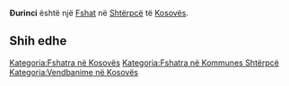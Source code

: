 {{Fshat në Kosovës
 | Emri                = Ðurinci
| srp_N_name = Ðurinci
| srp_N_FULL_NAME_RO = Ðurinci
| srp_N_FULL_NAME_ND_RO = Durinci
| srp_N_SORT_NAME_RG = DURINCI
| srp_N_FULL_NAME_RG = Ðurinci
| srp_N_FULL_NAME_ND_RG = Durinci

 | Emri (Rasa dhanore) = 
 | Figura              = 
 | Shteti              = Kosovo
 | Komuna              = Shtërpcë
 | Kodi postar         = 
 | Sipërfaqja          = 

 | Popullsia           = 

 | Regj. i popullsisë  = 
 | Dend. e popullsisë  = 
 | Faqja zyrtare       = 
 <!--- Koordinatat ----> 
 | Gjerësia            = 42.259722
 | Gjatësia            = 21.015
 | Lartësia            = 
}}
'''Ðurinci''' është një [[Fshat]] në [[Shtërpcë]] të [[Kosovës]].

<!-- == Gjeografia == -->
<!-- == Historia == -->
<!-- == Demografia == -->
== Shih edhe ==
{{Komuna Shtërpcë}}
{{Kosovo-Administrata-Cung}}

[[Kategoria:Fshatra në Kosovës]]
[[Kategoria:Fshatra në Kommunes Shtërpcë]]
[[Kategoria:Vendbanime në Kosovës]]
